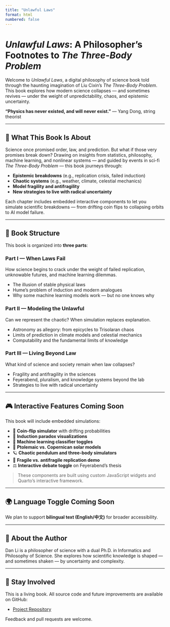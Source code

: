 ```yaml
---
title: "Unlawful Laws"
format: html
numbered: false
---
```


# *Unlawful Laws*: A Philosopher’s Footnotes to *The Three-Body Problem*

Welcome to *Unlawful Laws*, a digital philosophy of science book told through the haunting imagination of Liu Cixin’s *The Three-Body Problem*. This book explores how modern science collapses — and sometimes revives — under the weight of unpredictability, chaos, and epistemic uncertainty.

:::{.callout-note}
**“Physics has never existed, and will never exist.”** — Yang Dong, string theorist
:::

---

## 🧠 What This Book Is About

Science once promised order, law, and prediction. But what if those very promises break down? Drawing on insights from statistics, philosophy, machine learning, and nonlinear systems — and guided by events in sci-fi *The Three-Body Problem* — this book journeys through:

- **Epistemic breakdowns** (e.g., replication crisis, failed induction)
- **Chaotic systems** (e.g., weather, climate, celestial mechanics)
- **Model fragility and antifragility**
- **New strategies to live with radical uncertainty**

Each chapter includes embedded interactive components to let you simulate scientific breakdowns — from drifting coin flips to collapsing orbits to AI model failure.

---

## 🧭 Book Structure

This book is organized into **three parts**:

### **Part I — When Laws Fail**
How science begins to crack under the weight of failed replication, unknowable futures, and machine learning dilemmas.

- The illusion of stable physical laws
- Hume's problem of induction and modern analogues
- Why some machine learning models work — but no one knows why

### **Part II — Modeling the Unlawful**
Can we represent the chaotic? When simulation replaces explanation.

- Astronomy as allegory: from epicycles to Trisolaran chaos
- Limits of prediction in climate models and celestial mechanics
- Computability and the fundamental limits of knowledge

### **Part III — Living Beyond Law**
What kind of science and society remain when law collapses?

- Fragility and antifragility in the sciences
- Feyerabend, pluralism, and knowledge systems beyond the lab
- Strategies to live with radical uncertainty

---

## 🎮 Interactive Features Coming Soon

This book will include embedded simulations:

- 🎲 **Coin-flip simulator** with drifting probabilities
- 🎯 **Induction paradox visualizations**
- 🤖 **Machine learning classifier toggles**
- 🌌 **Ptolemaic vs. Copernican solar models**
- 🪐 **Chaotic pendulum and three-body simulators**
- 🧬 **Fragile vs. antifragile replication demo**
- ⚖️ **Interactive debate toggle** on Feyerabend's thesis

> These components are built using custom JavaScript widgets and Quarto’s interactive framework.

---

## 🌍 Language Toggle Coming Soon

We plan to support **bilingual text (English/中文)** for broader accessibility.

---

## 📘 About the Author

Dan Li is a philosopher of science with a dual Ph.D. in Informatics and Philosophy of Science. She explores how scientific knowledge is shaped — and sometimes shaken — by uncertainty and complexity.

---

## 📡 Stay Involved

This is a living book. All source code and future improvements are available on GitHub:

- [Project Repository](https://github.com/dan-li-o/3body)

Feedback and pull requests are welcome.

